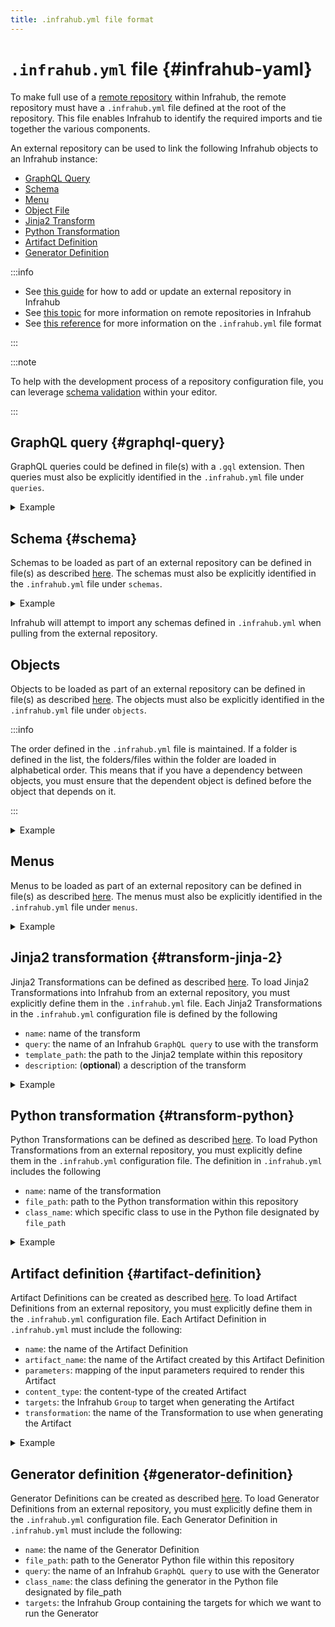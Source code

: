 ```yaml
---
title: .infrahub.yml file format
---
```


# `.infrahub.yml` file {#infrahub-yaml}

To make full use of a [remote repository](../topics/repository) within Infrahub, the remote repository must have a `.infrahub.yml` file defined at the root of the repository. This file enables Infrahub to identify the required imports and tie together the various components.

An external repository can be used to link the following Infrahub objects to an Infrahub instance:

- [GraphQL Query](../topics/graphql)
- [Schema](../topics/schema)
- [Menu](../guides/menu)
- [Object File](../guides/object-load)
- [Jinja2 Transform](../topics/transformation#rendered-file-jinja2-plugin)
- [Python Transformation](../topics/transformation#transformpython-python-plugin)
- [Artifact Definition](../topics/artifact)
- [Generator Definition](../topics/generator)

:::info

- See [this guide](../guides/repository) for how to add or update an external repository in Infrahub
- See [this topic](../topics/repository) for more information on remote repositories in Infrahub
- See [this reference](../reference/dotinfrahub) for more information on the `.infrahub.yml` file format

:::

:::note

To help with the development process of a repository configuration file, you can leverage [schema validation](../reference/schema-validation) within your editor.

:::

## GraphQL query {#graphql-query}

GraphQL queries could be defined in file(s) with a `.gql` extension. Then queries must also be explicitly identified in the `.infrahub.yml` file under `queries`.

<details>
  <summary>Example</summary>

  ```yaml
  queries:
    - name: topology_info                      # Here goes the query's name
      file_path: "topology/topology_info.gql"  # Here is the path to query's file
  ```

</details>

## Schema {#schema}

Schemas to be loaded as part of an external repository can be defined in file(s) as described [here](../topics/schema). The schemas must also be explicitly identified in the `.infrahub.yml` file under `schemas`.

<details>
  <summary>Example</summary>

  ```yaml
  schemas:
    - schemas/demo_edge_fabric.yml
  ```

</details>

Infrahub will attempt to import any schemas defined in `.infrahub.yml` when pulling from the external repository.

## Objects

Objects to be loaded as part of an external repository can be defined in file(s) as described [here]($(base_url)/python-sdk/topics/object_file). The objects must also be explicitly identified in the `.infrahub.yml` file under `objects`.

:::info

The order defined in the `.infrahub.yml` file is maintained. If a folder is defined in the list, the folders/files within the folder are loaded in alphabetical order. This means that if you have a dependency between objects, you must ensure that the dependent object is defined before the object that depends on it.

:::
<details>
  <summary>Example</summary>

  ```yaml
  objects:
    - objects/locations.yml
    - objects/devices
  ```

</details>

## Menus

Menus to be loaded as part of an external repository can be defined in file(s) as described [here](../guides/menu). The menus must also be explicitly identified in the `.infrahub.yml` file under `menus`.

<details>
  <summary>Example</summary>

  ```yaml
  menus:
    - menus/base.yml
  ```

</details>

## Jinja2 transformation {#transform-jinja-2}

Jinja2 Transformations can be defined as described [here](../topics/transformation#rendered-file-jinja2-plugin). To load Jinja2 Transformations into Infrahub from an external repository, you must explicitly define them in the `.infrahub.yml` file. Each Jinja2 Transformations in the `.infrahub.yml` configuration file is defined by the following

- `name`: name of the transform
- `query`: the name of an Infrahub `GraphQL query` to use with the transform
- `template_path`: the path to the Jinja2 template within this repository
- `description`: (**optional**) a description of the transform

<details>
  <summary>Example</summary>

  ```yaml
  jinja2_transforms:
    - name: device_startup
      description: "Template to generate startup configuration for network devices"
      query: "device_startup_info"
      template_path: "templates/device_startup_config.tpl.j2"
  ```

</details>

## Python transformation {#transform-python}

Python Transformations can be defined as described [here](../topics/transformation#transformpython-python-plugin). To load Python Transformations from an external repository, you must explicitly define them in the `.infrahub.yml` configuration file. The definition in `.infrahub.yml` includes the following

- `name`: name of the transformation
- `file_path`: path to the Python transformation within this repository
- `class_name`: which specific class to use in the Python file designated by `file_path`

<details>
  <summary>Example</summary>

  ```yaml
  python_transforms:
    - name: OCInterfaces
    class_name: OCInterfaces
    file_path: "transforms/openconfig.py"
  ```

</details>

## Artifact definition {#artifact-definition}

Artifact Definitions can be created as described [here](../topics/artifact). To load Artifact Definitions from an external repository, you must explicitly define them in the `.infrahub.yml` configuration file. Each Artifact Definition in `.infrahub.yml` must include the following:

- `name`: the name of the Artifact Definition
- `artifact_name`: the name of the Artifact created by this Artifact Definition
- `parameters`: mapping of the input parameters required to render this Artifact
- `content_type`: the content-type of the created Artifact
- `targets`: the Infrahub `Group` to target when generating the Artifact
- `transformation`: the name of the Transformation to use when generating the Artifact

<details>
  <summary>Example</summary>

  ```yaml
  artifact_definitions:
    - name: "Openconfig Interface for Arista devices"
    artifact_name: "openconfig-interfaces"
    parameters:
    device: "name__value"
    content_type: "application/json"
    targets: "arista_devices"
    transformation: "OCInterfaces
  ```

</details>

## Generator definition {#generator-definition}

Generator Definitions can be created as described [here](../topics/generator). To load Generator Definitions from an external repository, you must explicitly define them in the `.infrahub.yml` configuration file. Each Generator Definition in `.infrahub.yml` must include the following:

- `name`: the name of the Generator Definition
- `file_path`: path to the Generator Python file within this repository
- `query`: the name of an Infrahub `GraphQL query` to use with the Generator
- `class_name`: the class defining the generator in the Python file designated by file_path
- `targets`: the Infrahub Group containing the targets for which we want to run the Generator

